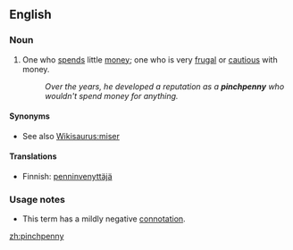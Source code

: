{{Wikisaurus-link|miser}}
==English==

===Noun===
{{en-noun|-}}

# {{idiom}} One who [[spends]] little [[money]]; one who is very [[frugal]] or [[cautious]] with money.
#:''Over the years, he developed a reputation as a '''pinchpenny''' who wouldn't spend money for anything.''

====Synonyms====
* See also [[Wikisaurus:miser]]

====Translations====
*Finnish: [[penninvenyttäjä]]

===Usage notes===
*This term has a mildly negative [[connotation]].

[[zh:pinchpenny]]